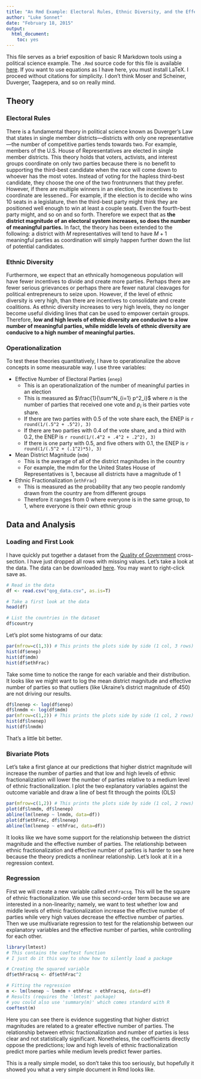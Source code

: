 ```yaml
---
title: "An Rmd Example: Electoral Rules, Ethnic Diversity, and the Effective Number of Parties"
author: "Luke Sonnet"
date: "February 18, 2015"
output:
  html_document:
    toc: yes
---
```


This file serves as a brief exposition of basic R Markdown tools using a political science example. The `.Rmd` source code for this file is available [here](http://lukesonnet.bol.ucla.edu/files/rmd/enp_example.Rmd). If you want to use equations as I have here, you must install LaTeX. I proceed without citations for simplicity. I don't think Moser and Scheiner, Duverger, Taagepera, and so on really mind.

## Theory

### Electoral Rules

There is a fundamental theory in political science known as Duverger's Law that states in single member districts---districts with only one representative---the number of competitive parties tends towards two. For example, members of the U.S. House of Representatives are elected in single member districts. This theory holds that voters, activists, and interest groups coordinate on only two parties because there is no benefit to supporting the third-best candidate when the race will come down to whoever has the most votes. Instead of voting for the hapless third-best candidate, they choose the one of the two frontrunners that they prefer. However, if there are multiple winners in an election, the incentives to coordinate are lessened.. For example, if the election is to decide who wins 10 seats in a legislature, then the third-best party might think they are positioned well enough to win at least a couple seats. Even the fourth-best party might, and so on and so forth. Therefore we expect that as **the district magnitude of an electoral system increases, so does the number of meaningful parties.** In fact, the theory has been extended to the following: a district with $M$ representatives will tend to have $M+1$ meaningful parties as coordination will simply happen further down the list of potential candidates.

### Ethnic Diversity

Furthermore, we expect that an ethnically homogeneous population will have fewer incentives to divide and create more parties. Perhaps there are fewer serious grievances or perhaps there are fewer natural cleavages for political entrepreneurs to seize upon. However, if the level of ethnic diversity is very high, than there are incentives to consolidate and create coalitions. As ethnic diversity increases to very high levels, they no longer become useful dividing lines that can be used to empower certain groups. Therefore, **low and high levels of ethnic diversity are conducive to a low number of meaningful parties, while middle levels of ethnic diversity are conducive to a high number of meaningful parties.**

### Operationalization

To test these theories quantitatively, I have to operationalize the above concepts in some measurable way. I use three variables:

* Effective Number of Electoral Parties (`enep`)
    + This is an operationalization of the number of meaningful parties in an election
    + This is measured as $\frac{1}{\sum^N_{i=1} p^2_i}$ where $n$ is the number of parties that received one vote and $p_i$ is their parties vote share.
    + If there are two parties with 0.5 of the vote share each, the ENEP is `r round(1/(.5^2 + .5^2), 3)`
    + If there are two parties with 0.4 of the vote share, and a third with 0.2, the ENEP is `r round(1/(.4^2 + .4^2 + .2^2), 3)`
    + If there is one party with 0.5, and five others with 0.1, the ENEP is `r round(1/(.5^2 + (.1^2)*5), 3)`
* Mean District Magnitude (`mdm`)
    + This is the average of all of the district magnitudes in the country
    + For example, the mdm for the United States House of Representatives is 1, because all districts have a magnitude of 1
* Ethnic Fractionalization (`ethFrac`)
    + This is measured as the probability that any two people randomly drawn from the country are from different groups
    + Therefore it ranges from 0 where everyone is in the same group, to 1, where everyone is their own ethnic group

## Data and Analysis

### Loading and First Look

I have quickly put together a dataset from the [Quality of Government](http://qog.pol.gu.se/) cross-section. I have just dropped all rows with missing values. Let's take a look at the data. The data can be downloaded [here](http://lukesonnet.bol.ucla.edu/files/rmd/qog_data.csv). You may want to right-click save as.

```r
# Read in the data
df <- read.csv("qog_data.csv", as.is=T)

# Take a first look at the data
head(df)

# List the countries in the dataset
df$country
```

Let's plot some histograms of our data:

```r
par(mfrow=c(1,3)) # This prints the plots side by side (1 col, 3 rows)
hist(df$enep)
hist(df$mdm)
hist(df$ethFrac)
```

Take some time to notice the range for each variable and their distribution. It looks like we might want to log the mean district magnitude and effective number of parties so that outliers (like Ukraine's district magnitude of 450) are not driving our results.

```r
df$lnenep <- log(df$enep)
df$lnmdm <- log(df$mdm)
par(mfrow=c(1,2)) # This prints the plots side by side (1 col, 2 rows)
hist(df$lnenep)
hist(df$lnmdm)
```

That's a little bit better.

### Bivariate Plots

Let's take a first glance at our predictions that higher district magnitude will increase the number of parties and that low and high levels of ethnic fractionalization will lower the number of parties relative to a medium level of ethnic fractionalization. I plot the two explanatory variables against the outcome variable and draw a line of best fit through the points (OLS)

```r
par(mfrow=c(1,2)) # This prints the plots side by side (1 col, 2 rows)
plot(df$lnmdm, df$lnenep)
abline(lm(lnenep ~ lnmdm, data=df))
plot(df$ethFrac, df$lnenep)
abline(lm(lnenep ~ ethFrac, data=df))
```

It looks like we have some support for the relationship between the district magnitude and the effective number of parties. The relationship between ethnic fractionalization and effective number of parties is harder to see here because the theory predicts a nonlinear relationship. Let's look at it in a regression context.

### Regression

First we will create a new variable called `ethFracsq`. This will be the square of ethnic fractionalization. We use this second-order term because we are interested in a non-linearity; namely, we want to test whether low and middle levels of ethnic fractionalization increase the effective number of parties while very high values decrease the effective number of parties. Then we use multivariate regression to test for the relationship between our explanatory variables and the effective number of parties, while controlling for each other.

```r
library(lmtest)
# This contains the coeftest function
# I just do it this way to show how to silently load a package
```

```r
# Creating the squared variable
df$ethFracsq <- df$ethFrac^2

# Fitting the regression
m <- lm(lnenep ~ lnmdm + ethFrac + ethFracsq, data=df)
# Results (requires the 'lmtest' package)
# you could also use 'summary(m)' which comes standard with R
coeftest(m)
```

Here you can see there is evidence suggesting that higher district magnitudes are related to a greater effective number of parties. The relationship between ethnic fractionalization and number of parties is less clear and not statistically significant. Nonetheless, the coefficients directly oppose the predictions; low and high levels of ethnic fractionalization predict more parties while medium levels predict fewer parties.

This is a really simple model, so don't take this too seriously, but hopefully it showed you what a very simple document in Rmd looks like.